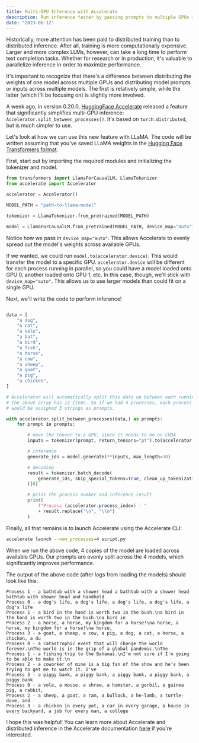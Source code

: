 ```yaml
---
title: Multi-GPU Inference with Accelerate
description: Run inference faster by passing prompts to multiple GPUs in parallel.
date: "2023-06-12"
---
```


Historically, more attention has been paid to distributed training than to distributed inference. After all, training is more computationally expensive. Larger and more complex LLMs, however, can take a long time to perform text completion tasks. Whether for research or in production, it's valuable to parallelize inference in order to maximize performance.

It's important to recognize that there's a difference between distributing the weights of one model across multiple GPUs and distributing model prompts or inputs across multiple models. The first is relatively simple, while the latter (which I'll be focusing on) is slightly more involved.

A week ago, in version 0.20.0, [HuggingFace Accelerate](https://huggingface.co/docs/accelerate/index) released a feature that significantly simplifies multi-GPU inference: `Accelerator.split_between_processes()`. It's based on `torch.distributed`, but is much simpler to use.

Let's look at how we can use this new feature with LLaMA. The code will be written assuming that you've saved LLaMA weights in the [Hugging Face Transformers format](https://huggingface.co/docs/transformers/main/model_doc/llama).

First, start out by importing the required modules and initializing the tokenizer and model.

```python
from transformers import LlamaForCausalLM, LlamaTokenizer
from accelerate import Accelerator

accelerator = Accelerator()

MODEL_PATH = "path-to-llama-model"

tokenizer = LlamaTokenizer.from_pretrained(MODEL_PATH)

model = LlamaForCausalLM.from_pretrained(MODEL_PATH, device_map="auto")
```

Notice how we pass in `device_map="auto"`. This allows Accelerate to evenly spread out the model's weights across available GPUs.

If we wanted, we could run `model.to(accelerator.device)`. This would transfer the model to a specific GPU. `accelerator.device` will be different for each process running in parallel, so you could have a model loaded onto GPU 0, another loaded onto GPU 1, etc. In this case, though, we'll stick with `device_map="auto"`. This allows us to use larger models than could fit on a single GPU.

Next, we'll write the code to perform inference!

```python

data = [
    "a dog",
    "a cat",
    "a vole",
    "a bat",
    "a bird",
    "a fish",
    "a horse",
    "a cow",
    "a sheep",
    "a goat",
    "a pig",
    "a chicken",
]

# Accelerator will automatically split this data up between each running process.
# The above array has 12 items. So if we had 4 processes, each process
# would be assigned 3 strings as prompts.

with accelerator.split_between_processes(data,) as prompts:
    for prompt in prompts:

        # move the tensor to a GPU, since it needs to be on CUDA
        inputs = tokenizer(prompt, return_tensors="pt").to(accelerator.device)

        # inference
        generate_ids = model.generate(**inputs, max_length=30)

        # decoding
        result = tokenizer.batch_decode(
            generate_ids, skip_special_tokens=True, clean_up_tokenization_spaces=False
        )[0]

        # print the process number and inference result
        print(
            f"Process {accelerator.process_index} - "
            + result.replace("\n", "\\n")
        )

```

Finally, all that remains is to launch Accelerate using the Accelerate CLI:

```bash
accelerate launch --num_processes=4 script.py
```

When we run the above code, 4 copies of the model are loaded across available GPUs. Our prompts are evenly split across the 4 models, which significantly improves performance.

The output of the above code (after logs from loading the models) should look like this:

```text
Process 1 - a bathtub with a shower head a bathtub with a shower head bathtub with shower head and handheld
Process 0 - a dog's life, a dog's life, a dog's life, a dog's life, a dog's life
Process 1 - a bird in the hand is worth two in the bush.\na bird in the hand is worth two in the bush.\na bird in
Process 2 - a horse, a horse, my kingdom for a horse!\na horse, a horse, my kingdom for a horse!\na horse,
Process 3 - a goat, a sheep, a cow, a pig, a dog, a cat, a horse, a chicken, a du
Process 0 - a catastrophic event that will change the world forever.\nThe world is in the grip of a global pandemic.\nThe
Process 1 - a fishing trip to the Bahamas.\nI'm not sure if I'm going to be able to make it.\n
Process 2 - a coworker of mine is a big fan of the show and he's been trying to get me to watch it. I've
Process 3 - a piggy bank, a piggy bank, a piggy bank, a piggy bank, a piggy bank
Process 0 - a vole, a mouse, a shrew, a hamster, a gerbil, a guinea pig, a rabbit,
Process 2 - a sheep, a goat, a ram, a bullock, a he-lamb, a turtle-dove, and
Process 3 - a chicken in every pot, a car in every garage, a house in every backyard, a job for every man, a college
```

I hope this was helpful! You can learn more about Accelerate and distributed inference in the Accelerate documentation [here](https://huggingface.co/docs/accelerate/usage_guides/distributed_inference) if you're interested.

